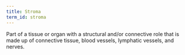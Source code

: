 ```yaml
---
title: Stroma
term_id: stroma
---
```


Part of a tissue or organ with a structural and/or connective role that is made up of connective tissue, blood vessels, lymphatic vessels, and nerves.
